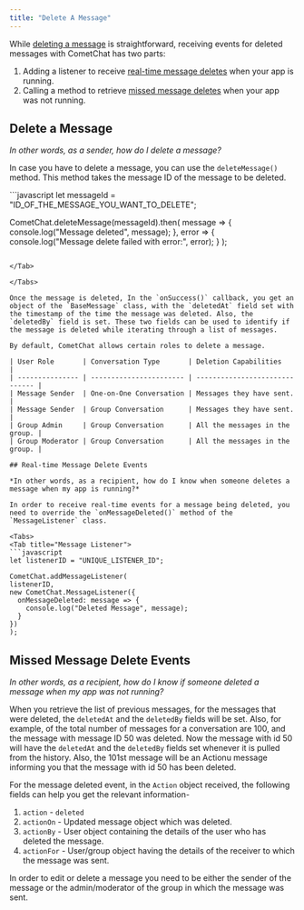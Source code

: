 ```yaml
---
title: "Delete A Message"
---
```




While [deleting a message](/sdk/javascript/2.0/messaging-delete-message#delete-a-message) is straightforward, receiving events for deleted messages with CometChat has two parts:

1. Adding a listener to receive [real-time message deletes](/sdk/javascript/2.0/messaging-delete-message#real-time-message-delete-events) when your app is running.
2. Calling a method to retrieve [missed message deletes](/sdk/javascript/2.0/messaging-delete-message#missed-message-delete-events) when your app was not running.

## Delete a Message

*In other words, as a sender, how do I delete a message?*

In case you have to delete a message, you can use the `deleteMessage()` method. This method takes the message ID of the message to be deleted.

<Tabs>
<Tab title="Delete Message">
```javascript
let messageId = "ID_OF_THE_MESSAGE_YOU_WANT_TO_DELETE";

CometChat.deleteMessage(messageId).then(
message => {
  console.log("Message deleted", message);
}, error => {
  console.log("Message delete failed with error:", error);
}
);
```

</Tab>

</Tabs>

Once the message is deleted, In the `onSuccess()` callback, you get an object of the `BaseMessage` class, with the `deletedAt` field set with the timestamp of the time the message was deleted. Also, the `deletedBy` field is set. These two fields can be used to identify if the message is deleted while iterating through a list of messages.

By default, CometChat allows certain roles to delete a message.

| User Role       | Conversation Type       | Deletion Capabilities          |
| --------------- | ----------------------- | ------------------------------ |
| Message Sender  | One-on-One Conversation | Messages they have sent.       |
| Message Sender  | Group Conversation      | Messages they have sent.       |
| Group Admin     | Group Conversation      | All the messages in the group. |
| Group Moderator | Group Conversation      | All the messages in the group. |

## Real-time Message Delete Events

*In other words, as a recipient, how do I know when someone deletes a message when my app is running?*

In order to receive real-time events for a message being deleted, you need to override the `onMessageDeleted()` method of the `MessageListener` class.

<Tabs>
<Tab title="Message Listener">
```javascript
let listenerID = "UNIQUE_LISTENER_ID";

CometChat.addMessageListener(
listenerID,
new CometChat.MessageListener({
  onMessageDeleted: message => {
    console.log("Deleted Message", message);
  }
})
);
```

</Tab>

</Tabs>

## Missed Message Delete Events

*In other words, as a recipient, how do I know if someone deleted a message when my app was not running?*

When you retrieve the list of previous messages, for the messages that were deleted, the `deletedAt` and the `deletedBy` fields will be set. Also, for example, of the total number of messages for a conversation are 100, and the message with message ID 50 was deleted. Now the message with id 50 will have the `deletedAt` and the `deletedBy` fields set whenever it is pulled from the history. Also, the 101st message will be an Actionu message informing you that the message with id 50 has been deleted.

For the message deleted event, in the `Action` object received, the following fields can help you get the relevant information-

1. `action` - `deleted`
2. `actionOn` - Updated message object which was deleted.
3. `actionBy` - User object containing the details of the user who has deleted the message.
4. `actionFor` - User/group object having the details of the receiver to which the message was sent.

<Note>

In order to edit or delete a message you need to be either the sender of the message or the admin/moderator of the group in which the message was sent.

</Note>
